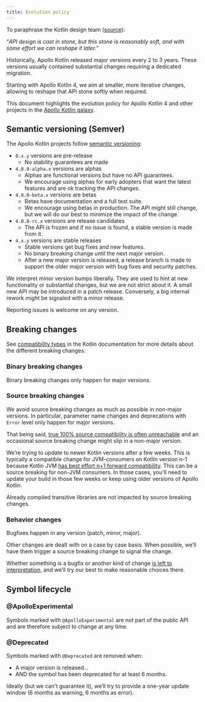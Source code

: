 ```yaml
---
title: Evolution policy
---
```



To paraphrase the Kotlin design team ([source](https://kotlinlang.org/docs/kotlin-evolution.html)):

“_API design is cast in stone, but this stone is reasonably soft, and with some effort we can reshape it later.”_

Historically, Apollo Kotlin released major versions every 2 to 3 years. These versions usually contained substantial changes requiring a dedicated migration.

Starting with Apollo Kotlin 4, we aim at smaller, more iterative changes, allowing to reshape that API stone softly when required.

This document highlights the evolution policy for Apollo Kotlin 4 and other projects in the [Apollo Kotlin galaxy](../advanced/galaxy).

## Semantic versioning (Semver)

The Apollo Kotlin projects follow [semantic versioning](https://semver.org/):

* `0.x.y` versions are pre-release
    * No stability guarantees are made
* `4.0.0-alpha.x` versions are alphas
    * Alphas are functional versions but have no API guarantees.
    * We encourage using alphas for early adopters that want the latest features and are ok tracking the API changes.
* `4.0.0-beta.x` versions are betas
    * Betas have documentation and a full test suite.
    * We encourage using betas in production. The API might still change, but we will do our best to minimize the impact of the change.
* `4.0.0-rc.x` versions are release candidates
    * The API is frozen and if no issue is found, a stable version is made from it.
* `4.x.y` versions are stable releases
    * Stable versions get bug fixes and new features.
    * No binary breaking change until the next major version.
    * After a new major version is released, a release branch is made to support the older major version with bug fixes and security patches. 

We interpret minor version bumps liberally. They are used to hint at new functionality or substantial changes, but we are not strict about it. A small new API may be introduced in a patch release. Conversely, a big internal rework might be signaled with a minor release.

Reporting issues is welcome on any version.

## Breaking changes

<Note>

See [compatibility types](https://kotlinlang.org/docs/api-guidelines-backward-compatibility.html#compatibility-types) in the Kotlin documentation for more details about the different breaking changes.
</Note>

### Binary breaking changes

Binary breaking changes only happen for major versions.

### Source breaking changes

We avoid source breaking changes as much as possible in non-major versions. In particular, parameter name changes and deprecations with `Error` level only happen for major versions.

That being said, [true 100% source compatibility is often unreachable](https://wiki.eclipse.org/Evolving_Java-based_APIs_3#A_Word_about_Source_Code_Incompatibilities) and an occasional source breaking change might slip in a non-major version.

We’re trying to update to newer Kotlin versions after a few weeks. This is typically a compatible change for JVM-consumers on Kotlin version n-1 because Kotlin JVM [has best effort n+1 forward compatibility](https://kotlinlang.org/docs/kotlin-evolution.html#evolving-the-binary-format). This can be a source breaking for non-JVM consumers. In those cases, you'll need to update your build in those few weeks or keep using older versions of Apollo Kotlin.

Already compiled transitive libraries are not impacted by source breaking changes.

### Behavior changes

Bugfixes happen in any version (patch, minor, major).

Other changes are dealt with on a case by case basis. When possible, we’ll have them trigger a source breaking change to signal the change.

Whether something is a bugfix or another kind of change [is left to interpretation,](https://xkcd.com/1172/) and we’ll try our best to make reasonable choices there.

## Symbol lifecycle

### @ApolloExperimental

Symbols marked with `@ApolloExperimental` are not part of the public API and are therefore subject to change at any time.

### @Deprecated

Symbols marked with `@Deprecated` are removed when:

* A major version is released...
* AND the symbol has been deprecated for at least 6 months.

Ideally (but we can't guarantee it), we’ll try to provide a one-year update window (6 months as warning, 6 months as error).
